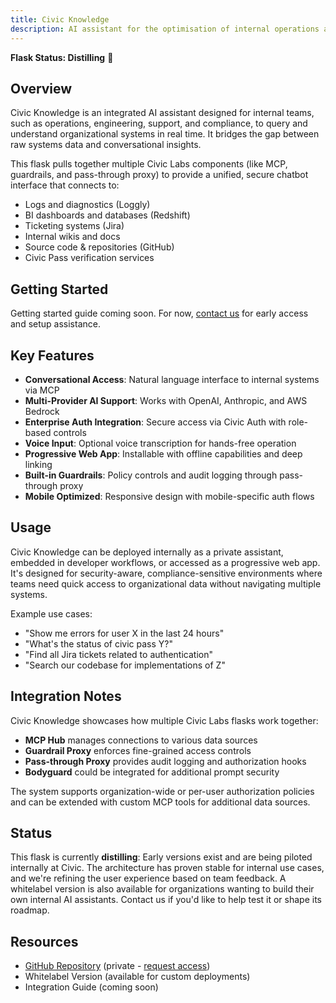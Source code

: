 ```yaml
---
title: Civic Knowledge
description: AI assistant for the optimisation of internal operations and processes
---
```


**Flask Status: Distilling** 🧪

## Overview

Civic Knowledge is an integrated AI assistant designed for internal teams, such as operations, engineering, support, and compliance, to query and understand organizational systems in real time. It bridges the gap between raw systems data and conversational insights.

This flask pulls together multiple Civic Labs components (like MCP, guardrails, and pass-through proxy) to provide a unified, secure chatbot interface that connects to:

- Logs and diagnostics (Loggly)
- BI dashboards and databases (Redshift)
- Ticketing systems (Jira)
- Internal wikis and docs
- Source code & repositories (GitHub)
- Civic Pass verification services

## Getting Started

Getting started guide coming soon. For now, [contact us](/labs/feedback) for early access and setup assistance.

## Key Features

- **Conversational Access**: Natural language interface to internal systems via MCP
- **Multi-Provider AI Support**: Works with OpenAI, Anthropic, and AWS Bedrock
- **Enterprise Auth Integration**: Secure access via Civic Auth with role-based controls
- **Voice Input**: Optional voice transcription for hands-free operation
- **Progressive Web App**: Installable with offline capabilities and deep linking
- **Built-in Guardrails**: Policy controls and audit logging through pass-through proxy
- **Mobile Optimized**: Responsive design with mobile-specific auth flows

## Usage

Civic Knowledge can be deployed internally as a private assistant, embedded in developer workflows, or accessed as a progressive web app. It's designed for security-aware, compliance-sensitive environments where teams need quick access to organizational data without navigating multiple systems.

Example use cases:
- "Show me errors for user X in the last 24 hours"
- "What's the status of civic pass Y?"
- "Find all Jira tickets related to authentication"
- "Search our codebase for implementations of Z"

## Integration Notes

Civic Knowledge showcases how multiple Civic Labs flasks work together:
- **MCP Hub** manages connections to various data sources
- **Guardrail Proxy** enforces fine-grained access controls
- **Pass-through Proxy** provides audit logging and authorization hooks
- **Bodyguard** could be integrated for additional prompt security

The system supports organization-wide or per-user authorization policies and can be extended with custom MCP tools for additional data sources.

## Status

This flask is currently **distilling**: Early versions exist and are being piloted internally at Civic. The architecture has proven stable for internal use cases, and we're refining the user experience based on team feedback. A whitelabel version is also available for organizations wanting to build their own internal AI assistants. Contact us if you'd like to help test it or shape its roadmap.

## Resources

- [GitHub Repository](https://github.com/civicteam/civic-kb-chatbot) (private - [request access](/labs/feedback))
- Whitelabel Version (available for custom deployments)
- Integration Guide (coming soon)